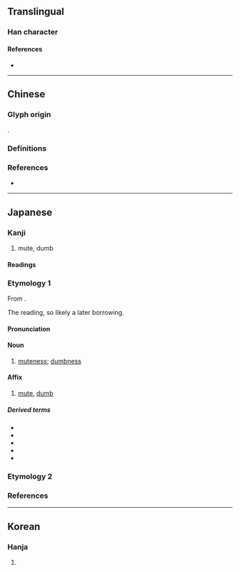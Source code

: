 {{also|啞}}
{{character info}}
==Translingual==
{{stroke order|[[File:唖-red.png|100px]]}}
{{Han simplified forms|啞|唖|哑|ex=y}}

===Han character===
{{Han char|rn=30|rad=口|as=07|sn=10|four=|canj=RMLM,XRMLM|ids=⿰口亜}}

====References====
* {{Han ref|kx=0193.051|dkj=03743|dj=0413.130|hdz=10626.100|uh=5516|ud=21782}}

----

==Chinese==

===Glyph origin===
{{Han simp|啞|f=亞|t=亜}}.

===Definitions===
{{zh-see|啞|rocsgsv}}

===References===
* {{R:twedu|A00604-001}}

----

==Japanese==
{{ja-kanji forms|唖|啞}}

===Kanji===
{{ja-kanji|grade=9|rs=口07|kyu=啞}}

# mute, dumb

====Readings====
{{ja-readings
|goon=え, やく
|kanon=あ, あく
|kun=おし-
}}

===Etymology 1===
{{ja-kanjitab|あ|yomi=kanon}}
From {{der|ja|ltc|sort=あ|-}} {{ltc-l|啞|id=1}}.

The ''{{ll|ja|漢音|kan'on}}'' reading, so likely a later borrowing.

====Pronunciation====
{{ja-pron|あ|acc=1|acc_ref=DJR}}

====Noun====
{{ja-noun|あ}}

# [[muteness]]; [[dumbness]]

====Affix====
{{ja-pos|affix|あ}}

# [[mute]], [[dumb]]

=====Derived terms=====
{{der-top|mute, dumb}}
* {{ja-r|唖者|あしゃ|a [[mute]] person}}
* {{ja-r|唖然|あぜん|[[dumbfounded]], [[speechless]]}}
* {{ja-r|唖鈴|あれい|[[dumbbell]]}}
* {{ja-r|盲唖|もうあ|[[blind]] and [[deaf-mute]]}}
* {{ja-r|聾唖|ろうあ|[[deafness]], [[deaf-mute]]}}
{{der-bottom}}

===Etymology 2===
{{ja-see|おし}}

===References===
<references/>

----

==Korean==

===Hanja===
{{ko-hanja|hangeul=아|rv=a|mr=a}}

# {{rfdef|ko|sort=口07}}